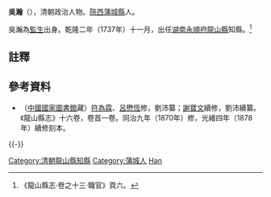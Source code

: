 {{expand|time=2015-05-11T04:32:43+00:00}}
'''吳瀚'''（{{bd|?||?|}}），清朝政治人物。[[陝西|陝西]][[蒲城縣|蒲城縣]]人。

吳瀚為[[監生|監生]]出身。乾隆二年（1737年）十一月，出任[[湖南|湖南]][[永順府|永順府]][[龍山縣|龍山縣]]知縣。<ref>《龍山縣志·卷之十三·職官》頁六。</ref>

==註釋==
{{reflist}}

==參考資料==
*（[[中國國家圖書館|中國國家圖書館]]藏）[[符為霖|符為霖]]、[[呂懋恆|呂懋恆]]修，劉沛纂；[[謝寶文|謝寶文]]續修，劉沛續纂。《龍山縣志》十六卷，卷首一卷。同治九年（1870年）修，光緒四年（1878年）續修刻本。

{{-}}
{{start box}}
{{s-off}}
{{succession box|[[周相|周相]]|[[段汝霖|段汝霖]]|[[湖南|湖南]][[永順府|永順府]][[龍山縣|龍山縣]][[知縣|知縣]]（[[龍山縣知縣列表|列表]]）|<small>乾隆二年（1737年）十一月上任</small>}}
{{end box}}

{{DEFAULTSORT:Wu吳}}
[[Category:清朝龍山縣知縣|Category:清朝龍山縣知縣]]
[[Category:蒲城人|Category:蒲城人]]
[[Category:吳姓|Han]]